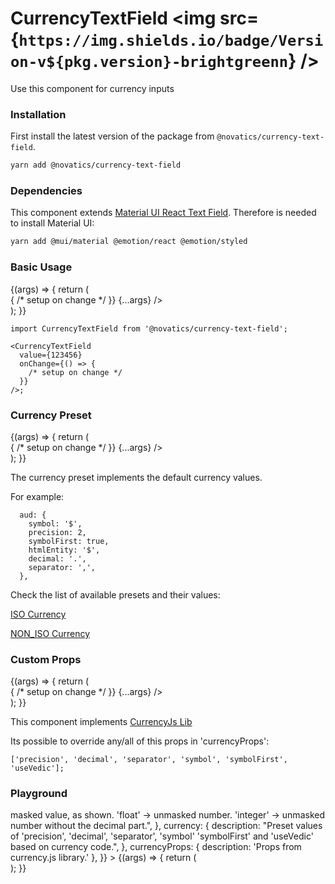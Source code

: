 
<Meta title="Currency Textfield" component={CurrencyTextField} />

# CurrencyTextField <img src={`https://img.shields.io/badge/Version-v${pkg.version}-brightgreenn`} />

Use this component for currency inputs

### Installation

First install the latest version of the package from `@novatics/currency-text-field`.

```bash
yarn add @novatics/currency-text-field
```

### Dependencies

This component extends [Material UI React Text Field](https://mui.com/material-ui/react-text-field). Therefore is needed to install Material UI:

```bash
yarn add @mui/material @emotion/react @emotion/styled
```

### Basic Usage

<Canvas>
  <Story name="Basic Usage">
    {(args) => {
      return (
        <div style={{ display: 'flex', flexDirection: 'row' }}>
          <CurrencyTextField
            value={123456}
            onChange={() => {
              /* setup on change */
            }}
            {...args}
          />
        </div>
      );
    }}
  </Story>
</Canvas>

```tsx
import CurrencyTextField from '@novatics/currency-text-field';

<CurrencyTextField
  value={123456}
  onChange={() => {
    /* setup on change */
  }}
/>;
```

### Currency Preset

<Canvas>
  <Story name="Currency Preset">
    {(args) => {
      return (
        <div style={{ display: 'flex', flexDirection: 'row' }}>
          <CurrencyTextField
            value={123456}
            currency="aud"
            onChange={() => {
              /* setup on change */
            }}
            {...args}
          />
        </div>
      );
    }}
  </Story>
</Canvas>

The currency preset implements the default currency values.

For example:

```tsx
  aud: {
    symbol: '$',
    precision: 2,
    symbolFirst: true,
    htmlEntity: '$',
    decimal: '.',
    separator: ',',
  },
```

Check the list of available presets and their values:

[ISO Currency](https://github.com/Novatics/novatics/blob/dojo/NUI-15-masked-inputs/packages/currency-text-field/src/currency/currency_iso.ts)

[NON_ISO Currency](https://github.com/Novatics/novatics/blob/dojo/NUI-15-masked-inputs/packages/currency-text-field/src/currency/currency_non_iso.ts)

### Custom Props

<Canvas>
  <Story name="Custom Props">
    {(args) => {
      return (
        <div style={{ display: 'flex', flexDirection: 'row' }}>
          <CurrencyTextField
            value={1234567}
            currency="aud"
            currencyProps={{
              decimal: '_',
              precision: 3,
              separator: '-',
              symbol: '(^.^)',
              symbolFirst: false,
            }}
            onChange={() => {
              /* setup on change */
            }}
            {...args}
          />
        </div>
      );
    }}
  </Story>
</Canvas>

This component implements [CurrencyJs Lib](https://currency.js.org/)

Its possible to override any/all of this props in 'currencyProps':

```tsx
['precision', 'decimal', 'separator', 'symbol', 'symbolFirst', 'useVedic'];
```

### Playground

<Canvas>
  <Story
    name="Playground"
    argTypes={{
      onChange: { description: "Input's onChange method." },
      value: { description: "Input's initial value." },
      outputFormat: {
        description:
          "Format type returned on onChange Method. 'string' -> masked value, as shown. 'float' -> unmasked number. 'integer' -> unmasked number without the decimal part.",
      },
      currency: {
        description:
          "Preset values of 'precision', 'decimal', 'separator', 'symbol'  'symbolFirst' and 'useVedic' based on currency code.",
      },
      currencyProps: { description: 'Props from currency.js library.' },
    }}
  >
    {(args) => {
      return (
        <div style={{ display: 'flex', flexDirection: 'row' }}>
          <CurrencyTextField {...args} />
        </div>
      );
    }}
  </Story>
</Canvas>

<ArgsTable story="Playground" />
